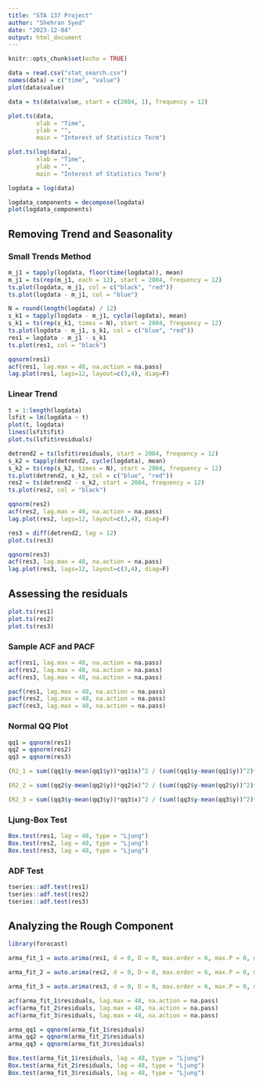 ```yaml
---
title: "STA 137 Project"
author: "Shehran Syed"
date: "2023-12-04"
output: html_document
---
```


```r
knitr::opts_chunk$set(echo = TRUE)
```

```r
data = read.csv("stat_search.csv")
names(data) = c("time", "value")
plot(data$value)
```

```r
data = ts(data$value, start = c(2004, 1), frequency = 12)

plot.ts(data,
        xlab = "Time",
        ylab = "",
        main = "Interest of Statistics Term")

plot.ts(log(data),
        xlab = "Time",
        ylab = "",
        main = "Interest of Statistics Term")
```

```r
logdata = log(data)
```

```r
logdata_components = decompose(logdata)
plot(logdata_components)
```

## Removing Trend and Seasonality

### Small Trends Method

```r
m_j1 = tapply(logdata, floor(time(logdata)), mean)
m_j1 = ts(rep(m_j1, each = 12), start = 2004, frequency = 12)
ts.plot(logdata, m_j1, col = c("black", "red"))
ts.plot(logdata - m_j1, col = "blue")
```

```r
N = round(length(logdata) / 12)
s_k1 = tapply(logdata - m_j1, cycle(logdata), mean)
s_k1 = ts(rep(s_k1, times = N), start = 2004, frequency = 12)
ts.plot(logdata - m_j1, s_k1, col = c("blue", "red"))
res1 = logdata - m_j1 - s_k1
ts.plot(res1, col = "black")
```

```r
qqnorm(res1)
acf(res1, lag.max = 48, na.action = na.pass)
lag.plot(res1, lags=12, layout=c(3,4), diag=F)
```

### Linear Trend

```r
t = 1:length(logdata)
lsfit = lm(logdata ~ t)
plot(t, logdata)
lines(lsfit$fit)
plot.ts(lsfit$residuals)
```

```r
detrend2 = ts(lsfit$residuals, start = 2004, frequency = 12)
s_k2 = tapply(detrend2, cycle(logdata), mean)
s_k2 = ts(rep(s_k2, times = N), start = 2004, frequency = 12)
ts.plot(detrend2, s_k2, col = c("blue", "red"))
res2 = ts(detrend2 - s_k2, start = 2004, frequency = 12)
ts.plot(res2, col = "black")
```

```r
qqnorm(res2)
acf(res2, lag.max = 48, na.action = na.pass)
lag.plot(res2, lags=12, layout=c(3,4), diag=F)
```

```r
res3 = diff(detrend2, lag = 12)
plot.ts(res3)
```

```r
qqnorm(res3)
acf(res3, lag.max = 48, na.action = na.pass)
lag.plot(res3, lags=12, layout=c(3,4), diag=F)
```

## Assessing the residuals

```r
plot.ts(res1)
plot.ts(res2)
plot.ts(res3)
```

### Sample ACF and PACF

```r
acf(res1, lag.max = 48, na.action = na.pass)
acf(res2, lag.max = 48, na.action = na.pass)
acf(res3, lag.max = 48, na.action = na.pass)
```

```r
pacf(res1, lag.max = 48, na.action = na.pass)
pacf(res2, lag.max = 48, na.action = na.pass)
pacf(res3, lag.max = 48, na.action = na.pass)
```

### Normal QQ Plot

```r
qq1 = qqnorm(res1)
qq2 = qqnorm(res2)
qq3 = qqnorm(res3)
```

```r
(R2_1 = sum((qq1$y-mean(qq1$y))*qq1$x)^2 / (sum((qq1$y-mean(qq1$y))^2)*sum(qq1$x^2)))

(R2_2 = sum((qq2$y-mean(qq2$y))*qq2$x)^2 / (sum((qq2$y-mean(qq2$y))^2)*sum(qq2$x^2)))

(R2_3 = sum((qq3$y-mean(qq3$y))*qq3$x)^2 / (sum((qq3$y-mean(qq3$y))^2)*sum(qq3$x^2)))
```

### Ljung-Box Test

```r
Box.test(res1, lag = 48, type = "Ljung")
Box.test(res2, lag = 48, type = "Ljung")
Box.test(res3, lag = 48, type = "Ljung")
```

### ADF Test

```r
tseries::adf.test(res1)
tseries::adf.test(res2)
tseries::adf.test(res3)
```

## Analyzing the Rough Component

```r
library(forecast)

arma_fit_1 = auto.arima(res1, d = 0, D = 0, max.order = 6, max.P = 0, max.Q = 0, ic = "aic", trace = TRUE)

arma_fit_2 = auto.arima(res2, d = 0, D = 0, max.order = 6, max.P = 0, max.Q = 0, ic = "aic", trace = TRUE)

arma_fit_3 = auto.arima(res3, d = 0, D = 0, max.order = 6, max.P = 0, max.Q = 0, ic = "aic", trace = TRUE)
```

```r
acf(arma_fit_1$residuals, lag.max = 48, na.action = na.pass)
acf(arma_fit_2$residuals, lag.max = 48, na.action = na.pass)
acf(arma_fit_3$residuals, lag.max = 48, na.action = na.pass)
```

```r
arma_qq1 = qqnorm(arma_fit_1$residuals)
arma_qq2 = qqnorm(arma_fit_2$residuals)
arma_qq3 = qqnorm(arma_fit_3$residuals)
```

```r
Box.test(arma_fit_1$residuals, lag = 48, type = "Ljung")
Box.test(arma_fit_2$residuals, lag = 48, type = "Ljung")
Box.test(arma_fit_3$residuals, lag = 48, type = "Ljung")
```
